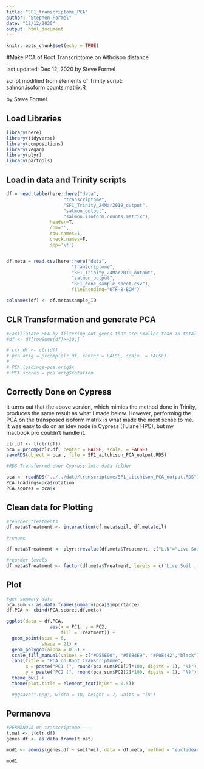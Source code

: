 ```yaml
---
title: "SF1_transcriptome_PCA"
author: "Stephen Formel"
date: "12/12/2020"
output: html_document
---
```


```r
knitr::opts_chunk$set(echo = TRUE)
```

#Make PCA of Root Transcriptome on Aithcison distance

last updated: Dec 12, 2020 by Steve Formel

script modified from elements of  Trinity script: salmon.isoform.counts.matrix.R

by Steve Formel

## Load Libraries

```r

library(here)
library(tidyverse)
library(compositions)
library(vegan)
library(plyr)
library(partools)


```

## Load in data and Trinity scripts

```r

df = read.table(here::here("data",
                     "transcriptome",
                     "SF1_Trinity_24Mar2019_output",
                     "salmon_output",
                     "salmon.isoform.counts.matrix"), 
                header=T,
                com='', 
                row.names=1,
                check.names=F,
                sep='\t')


df.meta = read.csv(here::here("data",
                        "transcriptome",
                        "SF1_Trinity_24Mar2019_output",
                        "salmon_output",
                        "SF1_done_sample_sheet.csv"), 
                        fileEncoding="UTF-8-BOM")

colnames(df) <- df.meta$sample_ID

```

## CLR Transformation and generate PCA

```r

#Faciliatate PCA by filtering out genes that are smaller than 10 total counts
#df <- df[rowSums(df)>=10,]

# clr.df <- clr(df)
# pca.orig = prcomp(clr.df, center = FALSE, scale. = FALSE)
# 
# PCA.loadings=pca.orig$x
# PCA.scores = pca.orig$rotation
```

## Correctly Done on Cypress

It turns out that the above version, which mimics the method done in Trinity, produces the same result as what I made below.  However, performing the PCA on the transposed isoform matrix is what made the most sense to me.  It was easy to do on an idev node in Cypress (Tulane HPC), but my macbook pro couldn't handle it.

```r

clr.df <- t(clr(df))
pca = prcomp(clr.df, center = FALSE, scale. = FALSE)
saveRDS(object = pca , file = SF1_aitchison_PCA_output.RDS)

#RDS Transferred over Cypress into data folder

pca <- readRDS("../../data/transcriptome/SF1_aitchison_PCA_output.RDS")
PCA.loadings=pca$rotation
PCA.scores = pca$x

```

## Clean data for Plotting

```r

#reorder treatments
df.meta$Treatment <- interaction(df.meta$soil, df.meta$oil)

#rename

df.meta$Treatment <- plyr::revalue(df.meta$Treatment, c("L.N"="Live Soil , No Oil", "S.N"="Autoclaved Soil , No Oil" , "L.Y" = "Live Soil , Oiled", "S.Y" = "Autoclaved Soil , Oiled"))

#reorder levels
df.meta$Treatment <- factor(df.meta$Treatment, levels = c("Live Soil , No Oil", "Live Soil , Oiled" , "Autoclaved Soil , No Oil", "Autoclaved Soil , Oiled"))

```

## Plot

```r

#get summary data
pca.sum <- as.data.frame(summary(pca)$importance)
df.PCA <- cbind(PCA.scores,df.meta)

ggplot(data = df.PCA, 
                aes(x = PC1, y = PC2, 
                    fill = Treatment)) +
  geom_point(size = 6,
             shape = 21) +
  geom_polygon(alpha = 0.5) + 
  scale_fill_manual(values = c("#D55E00", "#56B4E9", "#F0E442","black")) +
  labs(title = "PCA on Root Transcriptome",
       x = paste("PC1 (", round(pca.sum$PC1[2]*100, digits = 1), "%)"),
       y = paste("PC2 (", round(pca.sum$PC2[2]*100, digits = 1), "%)")) +
  theme_bw() +
  theme(plot.title = element_text(hjust = 0.5))

  #ggsave(".png", width = 10, height = 7, units = "in")

```


## Permanova
```r

#PERMANOVA on transcriptome----
t.mat <- t(clr.df)
genes.df <- as.data.frame(t.mat)

mod1 <- adonis(genes.df ~ soil*oil, data = df.meta, method = "euclidean") #took about 1 min at home

mod1

```


